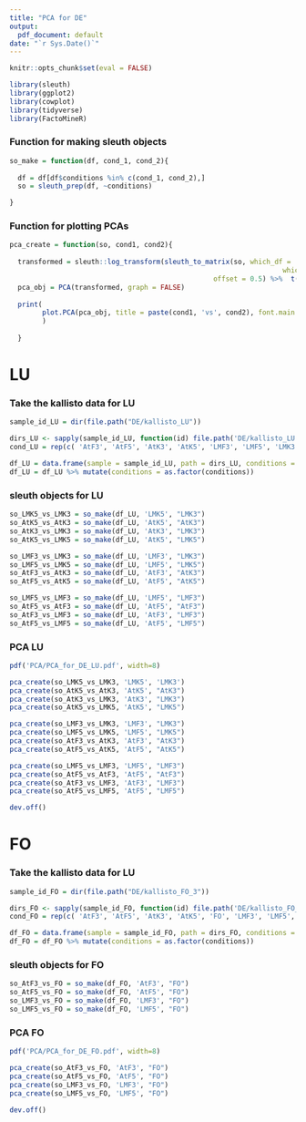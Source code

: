 ```yaml
---
title: "PCA for DE"
output:
  pdf_document: default
date: "`r Sys.Date()`"
---
```


```r
knitr::opts_chunk$set(eval = FALSE)
```

```r
library(sleuth) 
library(ggplot2)
library(cowplot)
library(tidyverse)
library(FactoMineR)
```


### Function for making sleuth objects
```r
so_make = function(df, cond_1, cond_2){
  
  df = df[df$conditions %in% c(cond_1, cond_2),]
  so = sleuth_prep(df, ~conditions)

}
```



### Function for plotting PCAs
```r
pca_create = function(so, cond1, cond2){
  
  transformed = sleuth::log_transform(sleuth_to_matrix(so, which_df = 'obs_norm',
                                                                   which_units = 'tpm'), 
                                                  offset = 0.5) %>%  t()
  pca_obj = PCA(transformed, graph = FALSE)
              
  print(
        plot.PCA(pca_obj, title = paste(cond1, 'vs', cond2), font.main = 1)
        )
              
  }
```


# LU

### Take the kallisto data for LU
```r
sample_id_LU = dir(file.path("DE/kallisto_LU"))

dirs_LU <- sapply(sample_id_LU, function(id) file.path('DE/kallisto_LU', id)) #
cond_LU = rep(c( 'AtF3', 'AtF5', 'AtK3', 'AtK5', 'LMF3', 'LMF5', 'LMK3', 'LMK5'), each = 3)

df_LU = data.frame(sample = sample_id_LU, path = dirs_LU, conditions = cond_LU)
df_LU = df_LU %>% mutate(conditions = as.factor(conditions))
```



### sleuth objects for LU
```r
so_LMK5_vs_LMK3 = so_make(df_LU, 'LMK5', "LMK3")
so_AtK5_vs_AtK3 = so_make(df_LU, 'AtK5', "AtK3")
so_AtK3_vs_LMK3 = so_make(df_LU, 'AtK3', "LMK3")
so_AtK5_vs_LMK5 = so_make(df_LU, 'AtK5', "LMK5")

so_LMF3_vs_LMK3 = so_make(df_LU, 'LMF3', "LMK3")
so_LMF5_vs_LMK5 = so_make(df_LU, 'LMF5', "LMK5")
so_AtF3_vs_AtK3 = so_make(df_LU, 'AtF3', "AtK3")
so_AtF5_vs_AtK5 = so_make(df_LU, 'AtF5', "AtK5")

so_LMF5_vs_LMF3 = so_make(df_LU, 'LMF5', "LMF3")
so_AtF5_vs_AtF3 = so_make(df_LU, 'AtF5', "AtF3")
so_AtF3_vs_LMF3 = so_make(df_LU, 'AtF3', "LMF3")
so_AtF5_vs_LMF5 = so_make(df_LU, 'AtF5', "LMF5")
```


### PCA LU
```r
pdf('PCA/PCA_for_DE_LU.pdf', width=8)

pca_create(so_LMK5_vs_LMK3, 'LMK5', 'LMK3')
pca_create(so_AtK5_vs_AtK3, 'AtK5', "AtK3")
pca_create(so_AtK3_vs_LMK3, 'AtK3', "LMK3")
pca_create(so_AtK5_vs_LMK5, 'AtK5', "LMK5")

pca_create(so_LMF3_vs_LMK3, 'LMF3', "LMK3")
pca_create(so_LMF5_vs_LMK5, 'LMF5', "LMK5")
pca_create(so_AtF3_vs_AtK3, 'AtF3', "AtK3")
pca_create(so_AtF5_vs_AtK5, 'AtF5', "AtK5")

pca_create(so_LMF5_vs_LMF3, 'LMF5', "LMF3")
pca_create(so_AtF5_vs_AtF3, 'AtF5', "AtF3")
pca_create(so_AtF3_vs_LMF3, 'AtF3', "LMF3")
pca_create(so_AtF5_vs_LMF5, 'AtF5', "LMF5")

dev.off()
```


# FO

### Take the kallisto data for LU

```r
sample_id_FO = dir(file.path("DE/kallisto_FO_3"))

dirs_FO <- sapply(sample_id_FO, function(id) file.path('DE/kallisto_FO_3', id))
cond_FO = rep(c( 'AtF3', 'AtF5', 'AtK3', 'AtK5', 'FO', 'LMF3', 'LMF5', 'LMK3', 'LMK5'), each = 3)

df_FO = data.frame(sample = sample_id_FO, path = dirs_FO, conditions = cond_FO)
df_FO = df_FO %>% mutate(conditions = as.factor(conditions))
```


### sleuth objects for FO
```r
so_AtF3_vs_FO = so_make(df_FO, 'AtF3', "FO")
so_AtF5_vs_FO = so_make(df_FO, 'AtF5', "FO")
so_LMF3_vs_FO = so_make(df_FO, 'LMF3', "FO")
so_LMF5_vs_FO = so_make(df_FO, 'LMF5', "FO")
```


### PCA FO
```r
pdf('PCA/PCA_for_DE_FO.pdf', width=8)

pca_create(so_AtF3_vs_FO, 'AtF3', "FO")
pca_create(so_AtF5_vs_FO, 'AtF5', "FO")
pca_create(so_LMF3_vs_FO, 'LMF3', "FO")
pca_create(so_LMF5_vs_FO, 'LMF5', "FO")

dev.off()
```


